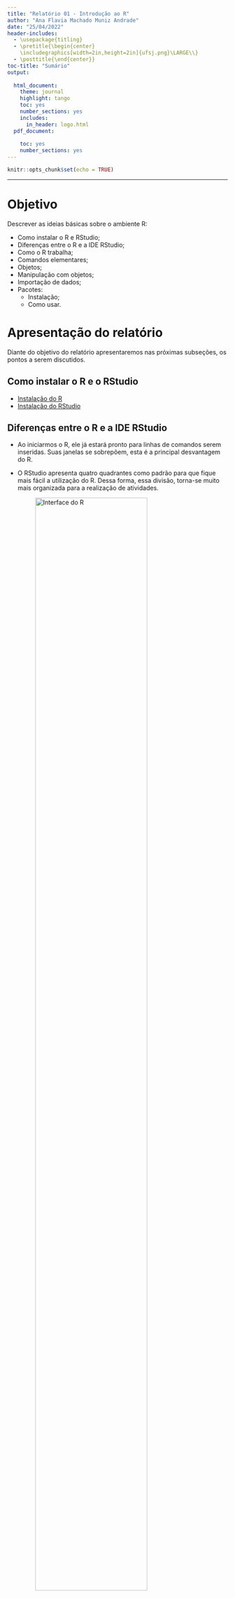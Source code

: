 ```yaml
---
title: "Relatório 01 - Introdução ao R"
author: "Ana Flavia Machado Muniz Andrade"
date: "25/04/2022"
header-includes:
  - \usepackage{titling}
  - \pretitle{\begin{center}
    \includegraphics[width=2in,height=2in]{ufsj.png}\LARGE\\}
  - \posttitle{\end{center}}
toc-title: "Sumário"
output:
  
  html_document:
    theme: journal
    highlight: tango
    toc: yes
    number_sections: yes
    includes:
      in_header: logo.html
  pdf_document:
    
    toc: yes
    number_sections: yes
---
```


```r
knitr::opts_chunk$set(echo = TRUE)
```
--- 

# Objetivo

Descrever as ideias básicas sobre o ambiente R:

 - Como instalar o R e RStudio;
 - Diferenças entre o R e a IDE RStudio;
 - Como o R trabalha;
 - Comandos elementares;
 - Objetos;
 - Manipulação com objetos;
 - Importação de dados;
 - Pacotes: 
   - Instalação;
   - Como usar.

# Apresentação do relatório

Diante do objetivo do relatório apresentaremos nas próximas subseções, os pontos a serem discutidos.

## Como instalar o R e o RStudio
  - [Instalação do R](https://cran.r-project.org/bin/windows/base/)
  - [Instalação do RStudio](https://rstudio.com/products/rstudio/download/#download)


## Diferenças entre o R e a IDE RStudio
  - Ao iniciarmos o R, ele já estará pronto para linhas de comandos serem inseridas. Suas janelas se sobrepõem, esta é a principal desvantagem do R.
  - O RStudio apresenta quatro quadrantes como padrão para que fique mais fácil a utilização do R. Dessa forma, essa divisão, torna-se muito mais organizada para a realização de atividades.
  
    ![Interface do R](interfacer.jpg){width=80%}
   
    ![Interface do RStudio](interfacerstudio.jpg){width=80%}


## Como o R trabalha
Ele possui três princípios:

  - **Princípio do objeto**: tudo que existe em R é um objeto.
  - **Princípio da função**: tudo o que acontece no R é uma chamada de função.
  - **Princípio da interface**: interfaces para outros programas são parte do R.


   ![](esquemar.jpg)


## Comandos Elementares
Divididos em: **expressões** e **atribuições**.
  
  - **Expressões**: o R avalia a expressão e imprime o resultado. Caso apareça mensagens indicando "erro", significa que algum elemento inserido na função não foi reconhecido pelo R.
  
  `8 + 9`
  
  `[1] 17`

  - **Atribuições**: um nome é relacionado a um objeto, podendo ser recuperado.
  
  ` meu nome <- "Ana Flavia"`
  
  `[1] Ana Flavia`

É importante lembrar que se o comando inicia com o símbolo **#**, significa que temos um comentário, o qual é apenas impresso na tela.

  - **Execução de comandos**
  Podemos inserir o comando de duas formas, uma linha por vez ou, se for na mesma linha, sepramos por **;**.
  
  `meu nome <- "Ana Flavia" #Criamos e associamos um nome ao objeto 
  meu nome #Imprimimos o objeto`
  
  
  `#Tudo em uma linha 
  meu nome <- "Ana Flavia"; meu_nome`
  
  
  Caso o comando desejado seja muito grande, e não cabe em apenas uma linha, utilizamos o símbolo **+** após a primeira linha  utilizada. 

  - **Chamada e correção de comandos anteriores**
    - Para recuperar um comando: teclas das setas para cima e para baixo.
    - Alterar caracteres: teclas das setas para direita e para esquerda.
    - Remover caracteres: _delete_ ou _backsapce_ do teclado.
    
## Objetos
Reconhecemos um objeto como uma entidade no ambiente R cujas características internas contêm as informações necessárias para explicar sua estrutura e conteúdo. Características essas que são nomeadas atributos.

  - **Associando um nome a um objeto**

    > x <- 9
    
    >9 -> x

    - Atribuição de comando;
    - Utilizar: <-, ou seja, **<** + **-** ;
    - Utilizar o símbolo **=** apenas para definir argumentos de uma função;


  - **Nomes sintáticos e Não sintáticos**

    - Letras, dígitos, **.** e _ ;
  
  - **Atributos**
  
  São um conjunto de informações que caracterizam o objeto.
  Além disso, todos os obejtos do R possuem uma **classe**, em que as funções podem ter diferentes comportamentos 
  
  - **Tipos de objetos**
    - **Vetores atômicos**:
      - Lógicos,numéricos e caracteres;
      - Matrizes unidimensionais ( _Matrix_ ) e multidimensionais ( _Arrays_);
    
    - **Vetores em lista**:
      - Listas ( _Lists_ );
      - Quadro de dados ( _Data frames_ );
      

## Manipução com objetos

### **Vetores**
  
  - Numéricos: 
    - Inteiro;
    - Real;
  - Lógico;
  - Caractere;
  
**Escalares**
  
  - Vetores lógicos assumem valores: TRUE ou FALSE;
  - Em valores especiais, chamados pontos flutuantes temos: `> Inf `, ` -Inf ` e ` NaN `;
  - Vetores númericos (`double`): respresentados de forma decima, científica ou hexadecimal;
  - Vetores numéricos (`integer`): letra **L** ao final do número inteiro (2L, 3.23L, 6L, etc );
  - Carcteres: palavras, números ou caracteres especiais são escritos entre aspas ou aspas simples ( "Ana Flavia", "G", 'Ana Flavia', 'B' );
  
**Vetores longos**

Utiliza- se a função c():
  
  `vetor.num <- c(1, 2, 3, 4, 5); vetor.num `
  
  `[1] 1 2 3 4 5`
  
O vetor de modo `double` requer mais memória que o `integer`. Porém essa função apresenta o recurso de **abreviação alternativa** que faz com que a sequência não seja armazenada por completo. Sendo assim, a ocupação de memória, para qualquer tamanho de sequência, será a mesma. 

**Matrizes Bidimensionais**

Nesse caso utilizamos um atributo chamado `dim`:

  `dim (x) <- c(2, 3) # 2 x 3 = 6 (Comp do vetor)`
  
  `# attr(x, "dim") <- c(2, 3)`
  
       
            [,1] [,2] [,3]
       [1,]    1    3    5
       [2,]    2    4    6

**Matriz Multidimensional**

A única diferença, é que neste caso temos um vetor atômico de mais de duas dimensões.

  `# Adicionando o atributo dim`
  `dim(x) <- c(2, 3, 2) # 2 x 3 x 2 = 12 (Comp do vetor)`
  `attr(x, dim) <- c(2, 3 ,2)`
  
    , , 1

            [,1] [,2] [,3]
       [1,]    1    3    5
       [2,]    2    4    6

    , , 2

            [,1] [,2] [,3]
       [1,]    7    9   11
       [2,]    8   10   12
  

## Importação de dados
O primeiro passo para a importação é fazer uma preparação, por isso seguimos alguns padrões: 
  
  - Evitar símbolos fora do padrão afanumérico;
  - Evitar misturas de letras maiúsculas e minúsculas, sempre lembrando dos padrões de nomenclatura do R;
  - Deixar a formatação da apresentação de dados em arquivos específicos, por isso devemos evitar comentários ou informações que não se relacionem com o banco de dados;
  - Evitar palavras longas ou compostas;
  
  **Importando Dados**
  
  - Função responsável: scan();
  
  > x <- scan()
  
  - Após isso seguiremos o seguinte passo-a-passo:
    - Depois e executarmos o comando acima e apertar ENTER aparecerá no console 1: em que devemos digitar o primeiro valor de x;
    - Para 2: digitar o segundo valor de x;
    - Seguindo assim até todos os valores de x serem colocados, ao final, apertamos duas vezes a tecla ENTER para sair do comando;


Normalmente utilizamos programas para criar o banco de dados e  depois o R fará a leitura, porém o formato desse tipo de arquivo não é compatível com o R. Uma outra maneira é realizar a importação de dados pelo próprio R , extensão _RData_.

Com o arquivo já pronto, a leitura dele pode ser feita em poucos passos:
  
  [Usando RStudio para importar dados](importacaodados.jpg)
  
  
   ![Escolher o arquivo](imp-exp2.jpg){width=80%}
  
   ![Configurar a leitura do banco de dados](imp-exp3.jpg){width=80%}
  
   ![Importar dados, conjunto de dados e ligação entre nome e objeto no ambiente global](imp-exp4.jpg){width=80%}
  

## Pacotes

Um pacote é a unidade básica para compartilhamento de um código.
 
Quantidade: [19002](https://cran.r-project.org/web/packages/) (23/04/2022);

Tipos: _.tar.gz_, _.zip_, etc...

Onde: [CRAN](https://cran.r-project.org/mirrors.html), [GitHub](https://github.com/), etc...

O objetivo de um pacote é facilitar e otimizar atividades do dia-a-dia na utilização da linguagem [R](https://www.r-project.org/), neste caso. Ademais, a experiência de utilizar o pacote possui maior poder de disseminação.


  ![Esqueleto de um pacote](esqueleto.jpg){width=40%}
  
  - **Instalação**
    - Via [CRAN](https://cran.r-project.org/)
     
    ` install.packpages (pkgs = "nome do pacote")`
  
  - **Como usar** 
  
  Após a instalação é necessário disponibilizar e inserir o pacote no caminho de busca, para isso utilizamos as funções `library()` ou `require()`.
  
  `library ("nome do arquivo")`
  
Para acessar as funções do pacote, utilizamos `nome_pacote::nome_função`.Faremos da seguinte maneira:
 
  `# Caminho de busca`
  
  `> search()`
  
  `# Carregando e chamando a função de um pacote`
  
  `> nome_pacote::nome_função`
  


    
  